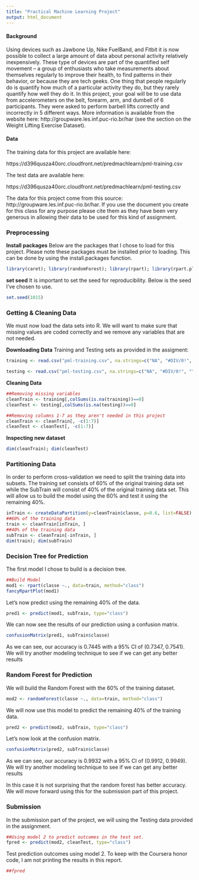 ```yaml
---
title: "Practical Machine Learning Project"
output: html_document
---
```


<h4>Background</h4>
Using devices such as Jawbone Up, Nike FuelBand, and Fitbit it is now possible to collect a large amount of data about personal activity relatively inexpensively. These type of devices are part of the quantified self movement – a group of enthusiasts who take measurements about themselves regularly to improve their health, to find patterns in their behavior, or because they are tech geeks. One thing that people regularly do is quantify how much of a particular activity they do, but they rarely quantify how well they do it. In this project, your goal will be to use data from accelerometers on the belt, forearm, arm, and dumbell of 6 participants. They were asked to perform barbell lifts correctly and incorrectly in 5 different ways. More information is available from the website here: http://groupware.les.inf.puc-rio.br/har (see the section on the Weight Lifting Exercise Dataset). 

<h4>Data</h4>
The training data for this project are available here: 

https://d396qusza40orc.cloudfront.net/predmachlearn/pml-training.csv

The test data are available here: 

https://d396qusza40orc.cloudfront.net/predmachlearn/pml-testing.csv

The data for this project come from this source: http://groupware.les.inf.puc-rio.br/har. If you use the document you create for this class for any purpose please cite them as they have been very generous in allowing their data to be used for this kind of assignment. 

<h3>Preprocessing</h3>
<b>Install packages</b>
Below are the packages that I chose to load for this project. Please note these packages must be installed prior to loading. This can be done by using the install.packages function.

```r
library(caret); library(randomForest); library(rpart); library(rpart.plot); library(rattle); library(RColorBrewer);
```
<b>set seed</b> It is important to set  the seed for reproducibility. Below is the seed I've chosen to use.
```r
set.seed(1015)
```

<h3>Getting & Cleaning Data</h3>
We must now load the data sets into R. We will want to make sure that missing values are coded correctly and we remove any variables that are not needed.
<p><b>Downloading Data</b>
Training and Testing sets as provided in the assigment:</p> 
```r
training <- read.csv("pml-training.csv", na.strings=c("NA", "#DIV/0!", ""))

testing <- read.csv("pml-testing.csv", na.strings=c("NA", "#DIV/0!", ""))
```

<b>Cleaning Data</b>
```r
##Removing missing variables
cleanTrain <- training[,colSums(is.na(training))==0]
cleanTest <- testing[,colSums(is.na(testing))==0]

##Removing columns 1-7 as they aren't needed in this project
cleanTrain <- cleanTrain[, -c(1:7)]
cleanTest <- cleanTest[, -c(1:7)]
```
<b>Inspecting new dataset</b>
```r
dim(cleanTrain); dim(cleanTest)
```

<h3>Partitioning Data</h3>
In order to perform cross-validation we need to split the training data into subsets. The training set consists of 60% of the original training data set while the SubTrain will consist of 40% of the original training data set.
This will allow us to build the model using the 60% and test it using the remaining 40%.
```r
inTrain <- createDataPartition(y=cleanTrain$classe, p=0.6, list=FALSE)
##60% of the training data
train <- cleanTrain[inTrain, ]
##40% of the training data
subTrain <- cleanTrain[-inTrain, ]
dim(train); dim(subTrain)
```
<h3>Decision Tree for Prediction</h3>
The first model I chose to build is a decision tree.
```r
##Build Model
mod1 <- rpart(classe ~., data=train, method="class")
fancyRpartPlot(mod1)
```
<p>Let's now predict using the remaining 40% of the data.</p>

```r
pred1 <- predict(mod1, subTrain, type="class")
```
We can now see the results of our prediction using a confusion matrix.

```r
confusionMatrix(pred1, subTrain$classe)
```
As we can see, our accuracy is 0.7445 with a 95% CI of (0.7347, 0.7541). We will try another modeling technique to see if we can get any better results
<h3>Random Forest for Prediction</h3>
We will build the Random Forest with the 60% of the training dataset.

```r
mod2 <- randomForest(classe ~., data=train, method="class")
```
We will now use this model to predict the remaining 40% of the training data.

```r
pred2 <- predict(mod2, subTrain, type="class")
```
Let's now look at the confusion matrix.
```r
confusionMatrix(pred2, subTrain$classe)
```
As we can see, our accuracy is 0.9932 with a 95% CI of (0.9912, 0.9949). We will try another modeling technique to see if we can get any better results

In this case it is not surprising that the random forest has better accuracy. We will move forward using this for the submission part of this project.
<h3>Submission</h3>
In the submission part of the project, we will using the Testing data provided in the assignment.
```r
##Using model 2 to predict outcomes in the test set.
fpred <- predict(mod2, cleanTest, type="class")
```
Test prediction outcomes using model 2. To keep with the Coursera honor code, I am not printing the results in this report.

```r
##fpred
```
